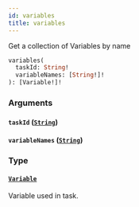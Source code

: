 ```yaml
---
id: variables
title: variables
---
```


Get a collection of Variables by name

```graphql
variables(
  taskId: String!
  variableNames: [String!]!
): [Variable!]!

```

### Arguments

#### `taskId` ([`String`](/docs/apis-tools/tasklist-api/scalars/string))

#### `variableNames` ([`String`](/docs/apis-tools/tasklist-api/scalars/string))

### Type

#### [`Variable`](/docs/apis-tools/tasklist-api/objects/variable)

Variable used in task.
